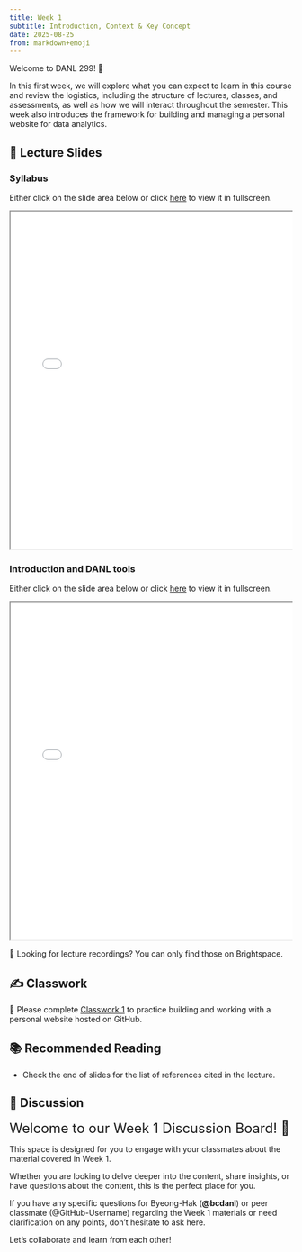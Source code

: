 ```yaml
---
title: Week 1
subtitle: Introduction, Context & Key Concept
date: 2025-08-25
from: markdown+emoji
---
```


Welcome to DANL 299! 👋 

In this first week, we will explore what you can expect to learn in this course and review the logistics, including the structure of lectures, classes, and assessments, as well as how we will interact throughout the semester. This week also introduces the framework for building and managing a personal website for data analytics.


## 🏫 Lecture Slides 

### Syllabus
Either click on the slide area below or click [here](../danl-lec/danl-299-lec-01-2025-0825.html){target='_blank'} to view it in fullscreen.

<div class="container" style="position: relative;overflow: hidden;width: 100%;min-height:600px;">
<iframe src="../danl-lec/danl-299-lec-01-2025-0825.html" style="position=absolute;top: 0;left: 0;bottom: 0;right: 0;width: 100%;min-height:600px;"></iframe>
</div>


### Introduction and DANL tools
Either click on the slide area below or click [here](../danl-lec/danl-299-lec-02-2025-0827.html){target='_blank'} to view it in fullscreen.

<div class="container" style="position: relative;overflow: hidden;width: 100%;min-height:600px;">
<iframe src="../danl-lec/danl-299-lec-02-2025-0827.html" style="position=absolute;top: 0;left: 0;bottom: 0;right: 0;width: 100%;min-height:600px;"></iframe>
</div>



🎥 Looking for lecture recordings? You can only find those on Brightspace.

## ✍️ Classwork

🚧 Please complete [Classwork 1](../danl-cw/danl-299-cw-01.qmd){target="_blank"} to practice building and working with a personal website hosted on GitHub.

## 📚 Recommended Reading

- Check the end of slides for the list of references cited in the lecture.

## 💬 Discussion

<font size = "5">Welcome to our Week 1 Discussion Board! 👋 </font>


This space is designed for you to engage with your classmates about the material covered in Week 1.

Whether you are looking to delve deeper into the content, share insights, or have questions about the content, this is the perfect place for you.

If you have any specific questions for Byeong-Hak (**@bcdanl**) or peer classmate (@GitHub-Username) regarding the Week 1 materials or need clarification on any points, don't hesitate to ask here. 

Let's collaborate and learn from each other!
